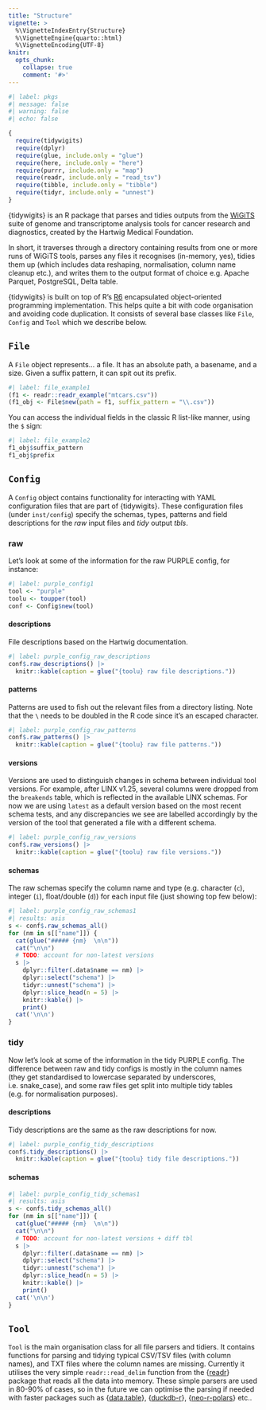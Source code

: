 ```yaml
---
title: "Structure"
vignette: >
  %\VignetteIndexEntry{Structure}
  %\VignetteEngine{quarto::html}
  %\VignetteEncoding{UTF-8}
knitr:
  opts_chunk:
    collapse: true
    comment: '#>'
---
```


```r
#| label: pkgs
#| message: false
#| warning: false
#| echo: false

{
  require(tidywigits)
  require(dplyr)
  require(glue, include.only = "glue")
  require(here, include.only = "here")
  require(purrr, include.only = "map")
  require(readr, include.only = "read_tsv")
  require(tibble, include.only = "tibble")
  require(tidyr, include.only = "unnest")
}
```

{tidywigits} is an R package that parses and tidies outputs from the [WiGiTS]
suite of genome and transcriptome analysis tools for cancer research and diagnostics,
created by the Hartwig Medical Foundation.

In short, it traverses through a directory containing results from one or more
runs of WiGiTS tools, parses any files it recognises (in-memory, yes), tidies
them up (which includes data reshaping, normalisation, column name cleanup etc.),
and writes them to the output format of choice e.g. Apache Parquet, PostgreSQL,
Delta table.

[WiGiTS]: <https://github.com/hartwigmedical/hmftools> "WiGiTS suite"

{tidywigits} is built on top of R's [R6] encapsulated object-oriented programming
implementation. This helps quite a bit with code organisation and avoiding code
duplication. It consists of several base classes like `File`, `Config` and `Tool`
which we describe below.

[R6]: <https://github.com/r-lib/R6> "R6 package repo"


## `File`

A `File` object represents... a file. It has an absolute path, a basename, and
a size. Given a suffix pattern, it can spit out its prefix.

```r
#| label: file_example1
(f1 <- readr::readr_example("mtcars.csv"))
(f1_obj <- File$new(path = f1, suffix_pattern = "\\.csv"))
```

You can access the individual fields in the classic R list-like manner, using
the `$` sign:

```r
#| label: file_example2
f1_obj$suffix_pattern
f1_obj$prefix
```

## `Config`

A `Config` object contains functionality for interacting with YAML 
configuration files that are part of {tidywigits}. These configuration files
(under `inst/config`) specify the schemas, types, patterns and field descriptions
for the _raw_ input files and _tidy_ output _tbls_.

### raw

Let's look at some of the information for the raw PURPLE config, for instance:

```r
#| label: purple_config1
tool <- "purple"
toolu <- toupper(tool)
conf <- Config$new(tool)
```

::: {.panel-tabset}

#### descriptions

File descriptions based on the Hartwig documentation.

```r
#| label: purple_config_raw_descriptions
conf$.raw_descriptions() |>
  knitr::kable(caption = glue("{toolu} raw file descriptions."))
```

#### patterns

Patterns are used to fish out the relevant files from a directory listing.
Note that the `\` needs to be doubled in the R code since it's an escaped
character.

```r
#| label: purple_config_raw_patterns
conf$.raw_patterns() |>
  knitr::kable(caption = glue("{toolu} raw file patterns."))
```

#### versions

Versions are used to distinguish changes in schema between individual tool
versions. For example, after LINX v1.25, several columns were
dropped from the `breakends` table, which is reflected in the available LINX
schemas. For now we are using `latest` as a default version based on the most
recent schema tests, and any discrepancies we see are labelled accordingly by the
version of the tool that generated a file with a different schema.

```r
#| label: purple_config_raw_versions
conf$.raw_versions() |>
  knitr::kable(caption = glue("{toolu} raw file versions."))
```

:::

#### schemas

The raw schemas specify the column name and type (e.g. character (`c`), 
integer (`i`), float/double (`d`))
for each input file (just showing top few below):

::: {.panel-tabset}

```r
#| label: purple_config_raw_schemas1
#| results: asis
s <- conf$.raw_schemas_all()
for (nm in s[["name"]]) {
  cat(glue("##### {nm}  \n\n"))
  cat("\n\n")
  # TODO: account for non-latest versions
  s |>
    dplyr::filter(.data$name == nm) |>
    dplyr::select("schema") |>
    tidyr::unnest("schema") |>
    dplyr::slice_head(n = 5) |>
    knitr::kable() |>
    print()
  cat('\n\n')
}
```

:::

### tidy

Now let's look at some of the information in the tidy PURPLE config. The
difference between raw and tidy configs is mostly in the column names (they get
standardised to lowercase separated by underscores, i.e. snake_case), and some
raw files get split into multiple tidy tables (e.g. for normalisation purposes).

::: {.panel-tabset}

#### descriptions

Tidy descriptions are the same as the raw descriptions for now.

```r
#| label: purple_config_tidy_descriptions
conf$.tidy_descriptions() |>
  knitr::kable(caption = glue("{toolu} tidy file descriptions."))
```

:::

#### schemas

::: {.panel-tabset}

```r
#| label: purple_config_tidy_schemas1
#| results: asis
s <- conf$.tidy_schemas_all()
for (nm in s[["name"]]) {
  cat(glue("##### {nm}  \n\n"))
  cat("\n\n")
  # TODO: account for non-latest versions + diff tbl
  s |>
    dplyr::filter(.data$name == nm) |>
    dplyr::select("schema") |>
    tidyr::unnest("schema") |>
    dplyr::slice_head(n = 5) |>
    knitr::kable() |>
    print()
  cat('\n\n')
}
```

:::

## `Tool`

`Tool` is the main organisation class for all file parsers and tidiers.
It contains functions for parsing and tidying typical CSV/TSV files (with
column names), and TXT files where the column names are missing. Currently it
utilises the very simple `readr::read_delim` function from the {[readr]} package
that reads all the data into memory.
These simple parsers are used in 80-90% of cases, so in the future we can
optimise the parsing if needed with faster packages such as {[data.table]},
{[duckdb-r]}, {[neo-r-polars]} etc..

[readr]: <https://github.com/tidyverse/readr> "readr"
[duckdb-r]: <https://github.com/duckdb/duckdb-r> "duckdb-r"
[data.table]: <https://github.com/Rdatatable/data.table> "data.table"
[neo-r-polars]: <https://github.com/eitsupi/neo-r-polars> "neo-r-polars"